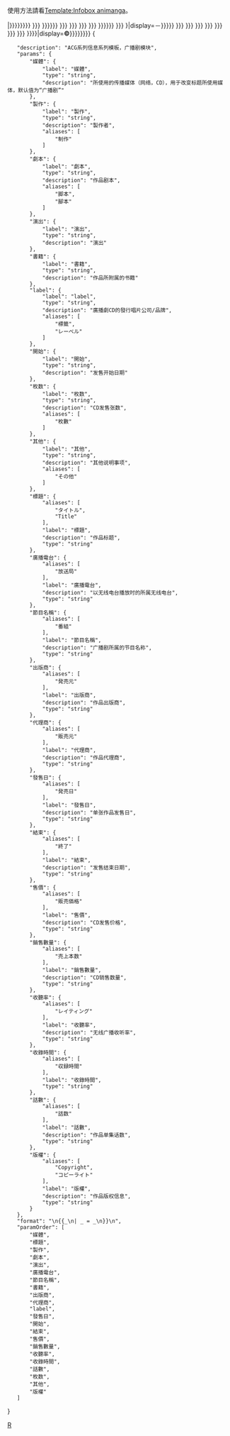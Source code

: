 <noinclude>{{pp-protected|small=yes}}
<div class="messagebox standard-talk">使用方法請看[[Template:Infobox animanga#廣播劇|Template:Infobox animanga]]。</div>
{{Infobox_animanga/Top}}
</noinclude>{{Infobox_animanga/Head|{{#if: {{{媒體|}}}|{{{媒體}}}|[[廣播劇]]}}|{{{Title|{{{標題|{{{タイトル|}}}}}}}}}}}
{{Infobox_animanga/Item|製作|{{{製作|{{{制作|}}}}}}}}
{{Infobox_animanga/Item|劇本|{{{腳本|{{{脚本|{{{劇本|}}}}}}}}}}}
{{Infobox_animanga/Item|演出|{{{演出|}}}}}
{{Infobox_animanga/Item|廣播電台|{{{廣播電台|{{{放送局|}}}}}}}}
{{Infobox_animanga/Item|節目名稱|{{{節目名稱|{{{番組|}}}}}}}}
{{Infobox_animanga/Item|書籍|{{{書籍|}}}}}
{{Infobox_animanga/Item|出版商|{{{出版商|{{{発売元|}}}}}}}}
{{Infobox_animanga/Item|代理商|{{{代理商|{{{販売元|}}}}}}}}
{{Infobox_animanga/Item|[[標籤|發行]]|{{{label|{{{標籤|{{{レーベル|}}}}}}}}}}}
{{Infobox_animanga/Item|發售日|{{{發售日|{{{発売日|}}}}}}}}
{{Infobox_animanga/Item|販售期間|{{{開始|}}}{{{結束|{{{終了|}}}}}}|display={{{開始|}}}－{{{結束|{{{終了}}}}}}}}
{{Infobox_animanga/Item|售價|{{{售價|{{{販売価格|}}}}}}}}
{{Infobox_animanga/Item|銷售數量|{{{銷售數量|{{{売上本数|}}}}}}}}
{{Infobox_animanga/Item|收聽率|{{{收聽率|{{{レイティング|}}}}}}}}
{{Infobox_animanga/Item|收錄時間|{{{收錄時間|{{{収録時間|}}}}}}}}
{{Infobox_animanga/Item|話數|{{{話數|{{{話数|}}}}}}}}
{{Infobox_animanga/Item|枚數|{{{枚數|{{{枚数|}}}}}}}}
{{Infobox_animanga/Item|其他|{{{其他|{{{その他|}}}}}}}}
{{Infobox_animanga/Item|版权信息|{{{版權|{{{Copyright|{{{コピーライト|}}}}}}}}}|display=<strong>©</strong>{{{版權|{{{Copyright|{{{コピーライト}}}}}}}}}}}<noinclude>
{{Infobox_animanga/Bottom}}
{{High-use|100+|Template talk:Infobox_animanga}}
{{esoteric}}
[[Category:Infobox animanga|R]]
<templatedata>
{
	"description": "ACG系列信息系列模板，广播剧模块",
	"params": {
		"媒體": {
			"label": "媒體",
			"type": "string",
			"description": "所使用的传播媒体（网络，CD），用于改变标题所使用媒体，默认值为“广播剧”"
		},
		"製作": {
			"label": "製作",
			"type": "string",
			"description": "製作者",
			"aliases": [
				"制作"
			]
		},
		"劇本": {
			"label": "劇本",
			"type": "string",
			"description": "作品剧本",
			"aliases": [
				"脚本",
				"腳本"
			]
		},
		"演出": {
			"label": "演出",
			"type": "string",
			"description": "演出"
		},
		"書籍": {
			"label": "書籍",
			"type": "string",
			"description": "作品所附属的书籍"
		},
		"label": {
			"label": "label",
			"type": "string",
			"description": "廣播劇CD的發行唱片公司/品牌",
			"aliases": [
				"標籤",
				"レーベル"
			]
		},
		"開始": {
			"label": "開始",
			"type": "string",
			"description": "发售开始日期"
		},
		"枚数": {
			"label": "枚数",
			"type": "string",
			"description": "CD发售张数",
			"aliases": [
				"枚數"
			]
		},
		"其他": {
			"label": "其他",
			"type": "string",
			"description": "其他说明事项",
			"aliases": [
				"その他"
			]
		},
		"標題": {
			"aliases": [
				"タイトル",
				"Title"
			],
			"label": "標題",
			"description": "作品标题",
			"type": "string"
		},
		"廣播電台": {
			"aliases": [
				"放送局"
			],
			"label": "廣播電台",
			"description": "以无线电台播放时的所属无线电台",
			"type": "string"
		},
		"節目名稱": {
			"aliases": [
				"番組"
			],
			"label": "節目名稱",
			"description": "广播剧所属的节目名称",
			"type": "string"
		},
		"出版商": {
			"aliases": [
				"発売元"
			],
			"label": "出版商",
			"description": "作品出版商",
			"type": "string"
		},
		"代理商": {
			"aliases": [
				"販売元"
			],
			"label": "代理商",
			"description": "作品代理商",
			"type": "string"
		},
		"發售日": {
			"aliases": [
				"発売日"
			],
			"label": "發售日",
			"description": "单张作品发售日",
			"type": "string"
		},
		"結束": {
			"aliases": [
				"終了"
			],
			"label": "結束",
			"description": "发售结束日期",
			"type": "string"
		},
		"售價": {
			"aliases": [
				"販売価格"
			],
			"label": "售價",
			"description": "CD发售价格",
			"type": "string"
		},
		"銷售數量": {
			"aliases": [
				"売上本数"
			],
			"label": "銷售數量",
			"description": "CD销售数量",
			"type": "string"
		},
		"收聽率": {
			"aliases": [
				"レイティング"
			],
			"label": "收聽率",
			"description": "无线广播收听率",
			"type": "string"
		},
		"收錄時間": {
			"aliases": [
				"収録時間"
			],
			"label": "收錄時間",
			"type": "string"
		},
		"話數": {
			"aliases": [
				"話数"
			],
			"label": "話數",
			"description": "作品单集话数",
			"type": "string"
		},
		"版權": {
			"aliases": [
				"Copyright",
				"コピーライト"
			],
			"label": "版權",
			"description": "作品版权信息",
			"type": "string"
		}
	},
	"format": "\n{{_\n| _ = _\n}}\n",
	"paramOrder": [
		"媒體",
		"標題",
		"製作",
		"劇本",
		"演出",
		"廣播電台",
		"節目名稱",
		"書籍",
		"出版商",
		"代理商",
		"label",
		"發售日",
		"開始",
		"結束",
		"售價",
		"銷售數量",
		"收聽率",
		"收錄時間",
		"話數",
		"枚数",
		"其他",
		"版權"
	]
}
</templatedata>

</noinclude>